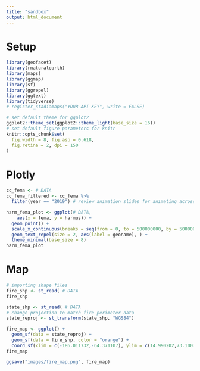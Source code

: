 ```yaml
---
title: "sandbox"
output: html_document
---
```

# Setup
``` r
library(geofacet)
library(rnaturalearth)
library(maps)
library(ggmap)
library(sf)
library(ggrepel)
library(ggtext)
library(tidyverse)
# register_stadiamaps("YOUR-API-KEY", write = FALSE)
```
``` r
# set default theme for ggplot2
ggplot2::theme_set(ggplot2::theme_light(base_size = 16))
# set default figure parameters for knitr
knitr::opts_chunk$set(
  fig.width = 8, fig.asp = 0.618,
  fig.retina = 2, dpi = 150
)
```

# Plotly
``` r
cc_fema <- # DATA
cc_fema_filtered <- cc_fema %>%
  filter(year == "2019") # review animation slides for animating across years
```
``` r
harm_fema_plot <- ggplot(# DATA,
    aes(x = fema, y = harmus)) +
  geom_point() +
  scale_x_continuous(breaks = seq(from = 0, to = 500000000, by = 50000000)) +
  geom_text_repel(size = 2, aes(label = geoname), ) +
  theme_minimal(base_size = 8)
harm_fema_plot
```

# Map
``` r
# importing shape files
fire_shp <- st_read( # DATA
fire_shp
```
``` r
state_shp <- st_read( # DATA
# change projection to match fire perimeter data
state_reproj <- st_transform(state_shp, "WGS84")
```
``` r
fire_map <- ggplot() +
  geom_sf(data = state_reproj) +
  geom_sf(data = fire_shp, color = "orange") +
  coord_sf(xlim = c(-186.011732,-64.371107), ylim = c(14.990202,73.100774))
fire_map
```
``` r
ggsave("images/fire_map.png", fire_map)
```